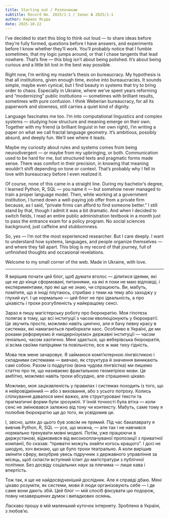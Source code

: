 ```yaml
---
title: Starting out / Розпочинаю
subtitle: Record No. 2025/1-1 / Запис № 2025/1-1
author: Кирило Ясуда
date: 2025-10-22
---
```


I’ve decided to start this blog to think out loud --- to share ideas before they’re fully formed, questions before I have answers, and experiments before I know whether they’ll work. You’ll probably notice that I fumble sometimes, that my logic jumps around, or that I chase tangents that lead nowhere. That’s fine --- this blog isn’t about being polished. It’s about being curious and a little bit lost in the best way possible.

Right now, I’m writing my master’s thesis on bureaucracy. My hypothesis is that all institutions, given enough time, evolve into bureaucracies. It sounds simple, maybe even cynical, but I find beauty in systems that try to bring order to chaos. Especially in Ukraine, where we’ve spent years reforming and "modernizing" public institutions --- sometimes with brilliant results, sometimes with pure confusion. I think Weberian bureaucracy, for all its paperwork and slowness, still carries a quiet kind of dignity.

Language fascinates me too. I’m into computational linguistics and complex systems --- studying how structure and meaning emerge on their own. Together with my friend (a brilliant linguist in her own right), I’m writing a paper on what we call fractal language geometry. It’s ambitious, possibly absurd, and deeply fun. We’ll see where it leads.

Maybe my curiosity about rules and systems comes from being neurodivergent — or maybe from my upbringing, or both. Communication used to be hard for me, but structured texts and pragmatic forms made sense. There was comfort in their precision, in knowing that meaning wouldn’t shift depending on tone or context. That’s probably why I fell in love with bureaucracy before I even realized it.

Of course, none of this came in a straight line. During my bachelor’s degree, I learned Python, R, SQL — you name it — but somehow never managed to train a proper language model. Then, while working at a government institution, I turned down a well-paying job offer from a private firm because, as I said, “private firms can afford to find someone better.” I still stand by that, though I admit it was a bit dramatic. And when I decided to switch fields, I read an entire public administration textbook in a month just to pass the entrance exam for a policy program. No social sciences background, just caffeine and stubbornness.

So, yes — I’m not the most experienced researcher. But I care deeply. I want to understand how systems, languages, and people organize themselves — and where they fall apart. This blog is my record of that journey, full of unfinished thoughts and occasional revelations.

Welcome to my small corner of the web. Made in Ukraine, with love.

----------

Я вирішив почати цей блог, щоб думати вголос --- ділитися ідеями, які ще не до кінця сформовані, питаннями, на які я поки не маю відповіді, і експериментами, про які ще не знаю, чи спрацюють. Ви, мабуть, помітите, що я іноді плутаюсь, стрибаю з теми на тему або заходжу у глухий кут. І це нормально --- цей блог не про ідеальність, а про цікавість і трохи розгубленість у найкращому сенсі.

Зараз я пишу магістерську роботу про бюрократію. Моя гіпотеза полягає в тому, що всі інституції з часом еволюціонують у бюрократії. Це звучить просто, можливо навіть цинічно, але я бачу певну красу в системах, які намагаються приборкати хаос. Особливо в Україні, де ми роками реформуємо й «модернізуємо» державні інституції --- часом геніально, часом хаотично. Мені здається, що веберівська бюрократія, зі всіма своїми папірцями та повільністю, все ж має тиху гідність.

Мова теж мене зачаровує. Я займаюся комп’ютерною лінгвістикою і складними системами --- вивчаю, як структура й значення виникають самі собою. Разом із подругою (вона чудова лінгвістка) ми пишемо статтю про те, що називаємо фрактальною геометрією мови. Це амбітно, можливо навіть трохи абсурдно, але страшенно цікаво.

Можливо, моя зацікавленість у правилах і системах походить із того, що я нейровідмінний --- або з виховання, або з усього потроху. Колись спілкування давалося мені важко, але структуровані тексти та прагматичні форми були зрозумілі. У їхній точності була втіха --- коли сенс не змінювався залежно від тону чи контексту. Мабуть, саме тому я полюбив бюрократію ще до того, як усвідомив це.

І, звісно, шлях до цього був зовсім не прямий. Під час бакалаврату я вивчив Python, R, SQL --- усе, що можна, --- але так і не навчився нормально тренувати мовні моделі. Потім, уже працюючи в держустанові, відмовився від високооплачуваної пропозиції з приватної компанії, бо сказав: "приватні можуть знайти когось кращого". І досі не шкодую, хоч визнаю, що це було трохи театрально. А коли вирішив змінити сферу, визубрив увесь підручник з державного управління за місяць, щоб скласти вступний іспит до магістратури з публічної політики. Без досвіду соціальних наук за плечима --- лише кава і впертість.

Тож так, я ще не найдосвідченіший дослідник. Але я справді дбаю. Мені цікаво розуміти, як системи, мови й люди організовують себе --- і де саме вони дають збій. Цей блог --- мій спосіб фіксувати цю подорож, повну незавершених думок і випадкових осяянь.

Ласкаво прошу в мій маленький куточок інтернету. Зроблено в Україні, з любов’ю.